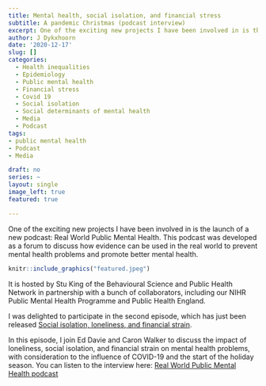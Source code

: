 ```yaml
---
title: Mental health, social isolation, and financial stress
subtitle: A pandemic Christmas (podcast interview)
excerpt: One of the exciting new projects I have been involved in is the launch of a new podcast. 
author: J Dykxhoorn
date: '2020-12-17'
slug: []
categories:
  - Health inequalities
  - Epidemiology
  - Public mental health
  - Financial stress
  - Covid 19
  - Social isolation
  - Social determinants of mental health
  - Media
  - Podcast 
tags: 
- public mental health
- Podcast
- Media

draft: no
series: ~
layout: single
image_left: true
featured: true

---
```


One of the exciting new projects I have been involved in is the launch of a new podcast: Real World Public Mental Health. This podcast was developed as a forum to discuss how evidence can be used in the real world to prevent mental health problems and promote better mental health.

```r
knitr::include_graphics("featured.jpeg")
```

It is hosted by Stu King of the Behavioural Science and Public Health Network in partnership with a bunch of collaborators, including our NIHR Public Mental Health Programme and Public Health England. 

I was delighted to participate in the second episode, which has just been released [Social isolation, loneliness, and financial strain](https://www.buzzsprout.com/1427881/6798052-social-isolation-loneliness-financial-strain-dr-jen-dykxhoorn-ed-davie-caron-walker). 

In this episode, I join Ed Davie and Caron Walker to discuss the impact of loneliness, social isolation, and financial strain on mental health problems, with consideration to the influence of COVID-19 and the start of the holiday season. You can listen to the interview here: [Real World Public Mental Health podcast](http://bit.ly/3r1thMn)


